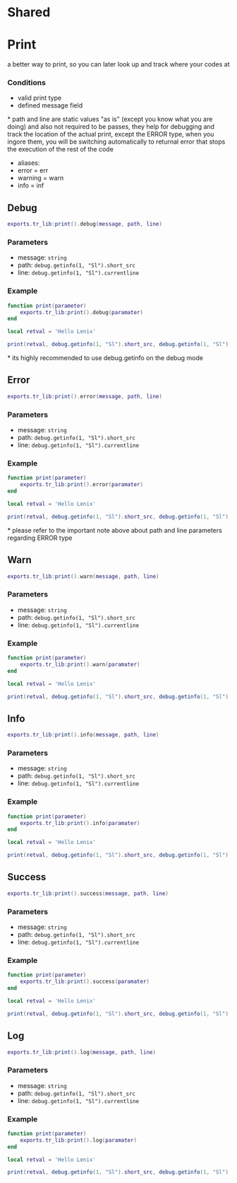 # Shared

# Print
a better way to print, so you can later look up and track where your codes at

### Conditions

* valid print type
* defined message field

 
<Callout type="important">
* path and line are static values "as is" (except you know what you are doing) and also not required to be passes, they help for debugging and track the location of the actual print, except the ERROR type, when you ingore them, you will be switching automatically to returnal error that stops the execution of the rest of the code
</Callout>

* aliases:
 * error = err
 * warning = warn
 * info = inf

## Debug

```lua
exports.tr_lib:print().debug(message, path, line)
```

### Parameters
* message: `string`
* path: `debug.getinfo(1, "Sl").short_src`
* line: `debug.getinfo(1, "Sl").currentline`

### Example

```lua filename="wrapper/print.lua"
function print(parameter)
    exports.tr_lib:print().debug(paramater)
end
```

```lua filename="shared/main.lua"
local retval = 'Hello Lenix'

print(retval, debug.getinfo(1, "Sl").short_src, debug.getinfo(1, "Sl").currentline)
```

<Callout type="info">
* its highly recommended to use debug.getinfo on the debug mode
</Callout>

## Error

```lua
exports.tr_lib:print().error(message, path, line)
```

### Parameters
* message: `string`
* path: `debug.getinfo(1, "Sl").short_src`
* line: `debug.getinfo(1, "Sl").currentline`

### Example

```lua filename="wrapper/print.lua"
function print(parameter)
    exports.tr_lib:print().error(paramater)
end
```

```lua filename="shared/main.lua"
local retval = 'Hello Lenix'

print(retval, debug.getinfo(1, "Sl").short_src, debug.getinfo(1, "Sl").currentline)
```
<Callout type="info">
* please refer to the important note above about path and line parameters regarding ERROR type
</Callout>


## Warn

```lua
exports.tr_lib:print().warn(message, path, line)
```

### Parameters
* message: `string`
* path: `debug.getinfo(1, "Sl").short_src`
* line: `debug.getinfo(1, "Sl").currentline`

### Example

```lua filename="wrapper/print.lua"
function print(parameter)
    exports.tr_lib:print().warn(paramater)
end
```

```lua filename="shared/main.lua"
local retval = 'Hello Lenix'

print(retval, debug.getinfo(1, "Sl").short_src, debug.getinfo(1, "Sl").currentline)
```


## Info

```lua
exports.tr_lib:print().info(message, path, line)
```

### Parameters
* message: `string`
* path: `debug.getinfo(1, "Sl").short_src`
* line: `debug.getinfo(1, "Sl").currentline`

### Example

```lua filename="wrapper/print.lua"
function print(parameter)
    exports.tr_lib:print().info(paramater)
end
```

```lua filename="shared/main.lua"
local retval = 'Hello Lenix'

print(retval, debug.getinfo(1, "Sl").short_src, debug.getinfo(1, "Sl").currentline)
```

## Success

```lua
exports.tr_lib:print().success(message, path, line)
```

### Parameters
* message: `string`
* path: `debug.getinfo(1, "Sl").short_src`
* line: `debug.getinfo(1, "Sl").currentline`

### Example

```lua filename="wrapper/print.lua"
function print(parameter)
    exports.tr_lib:print().success(paramater)
end
```

```lua filename="shared/main.lua"
local retval = 'Hello Lenix'

print(retval, debug.getinfo(1, "Sl").short_src, debug.getinfo(1, "Sl").currentline)
```


## Log

```lua
exports.tr_lib:print().log(message, path, line)
```

### Parameters
* message: `string`
* path: `debug.getinfo(1, "Sl").short_src`
* line: `debug.getinfo(1, "Sl").currentline`

### Example

```lua filename="wrapper/print.lua"
function print(parameter)
    exports.tr_lib:print().log(paramater)
end
```

```lua filename="shared/main.lua"
local retval = 'Hello Lenix'

print(retval, debug.getinfo(1, "Sl").short_src, debug.getinfo(1, "Sl").currentline)
```